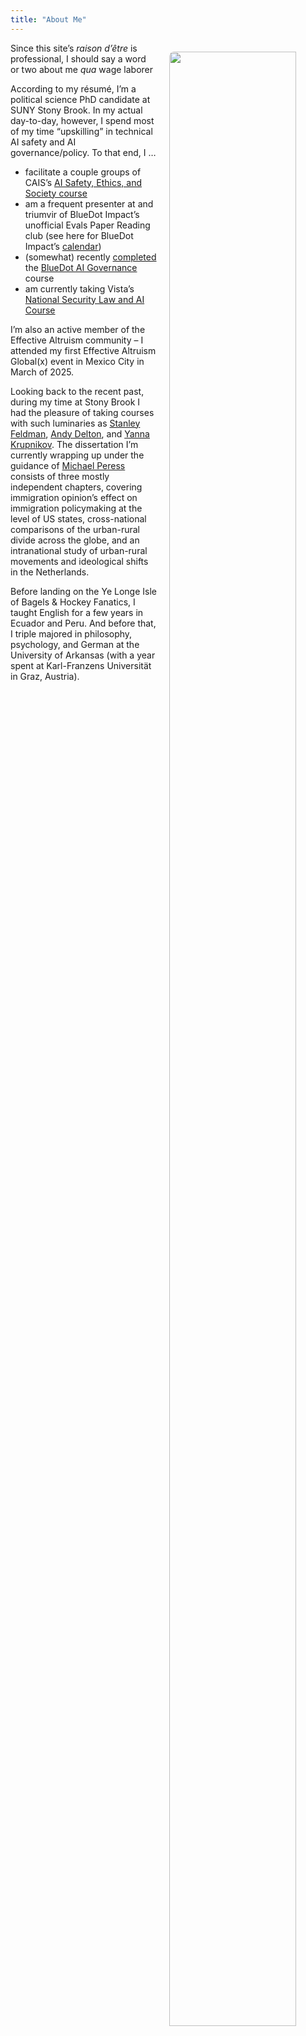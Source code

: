 ```yaml
---
title: "About Me"
---
```



<div style="float: right; margin-left: 20px; margin-bottom: 15px; width: 250px;">
![](image_assets/IMG_9758.jpeg){fig-alt="Professional headshot of Justin Dollman" width="90%" style="border-radius: 8px;"}
</div>

Since this site's *raison d'être* is professional, I should say a word or two about me *qua* wage laborer


According to my résumé, I'm a political science PhD candidate at SUNY Stony Brook. In my actual day-to-day, however, I spend most of my time "upskilling" in technical AI safety and AI governance/policy. To that end, I ...

* facilitate a couple groups of CAIS's [AI Safety, Ethics, and Society course](https://www.aisafetybook.com/virtual-course)
* am a frequent presenter at and triumvir of BlueDot Impact's unofficial Evals Paper Reading club (see here for BlueDot Impact's [calendar](https://lu.ma/aisafetycommunityevents))
* (somewhat) recently [completed](https://course.bluedot.org/certification?id=rec9yoVWhpX6wsDiY) the [BlueDot AI Governance](https://aisafetyfundamentals.com/governance/) course
* am currently taking Vista's [National Security Law and AI Course](https://vistainstituteai.org/programs/national-security-law-ai)

I'm also an active member of the Effective Altruism community -- I attended my first Effective Altruism Global(x) event in Mexico City in March of 2025.

Looking back to the recent past, during my time at Stony Brook I had the pleasure of taking courses with such luminaries as [Stanley Feldman](https://en.wikipedia.org/wiki/Stanley_Feldman_(political_scientist)), [Andy Delton](https://sites.google.com/site/andrewdeltonpubs/), and [Yanna Krupnikov](https://en.wikipedia.org/wiki/Yanna_Krupnikov). The dissertation I'm currently wrapping up under the guidance of [Michael Peress](http://www.michaelperess.com/) consists of three mostly independent chapters, covering immigration opinion's effect on immigration policymaking at the level of US states, cross-national comparisons of the urban-rural divide across the globe, and an intranational study of urban-rural movements and ideological shifts in the Netherlands.

Before landing on the Ye Longe Isle of Bagels & Hockey Fanatics, I taught English for a few years in Ecuador and Peru. And before that, I triple majored in philosophy, psychology, and German at the University of Arkansas (with a year spent at Karl-Franzens Universität in Graz, Austria).